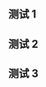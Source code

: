 {{Testcases notice}}

== 测试 1 ==
{{Testcase table|last=Bloggs |first=Joe |authorlink=Joe Bloggs | author12=John Smith | author2=Jim Smythe |title=[[A Thousand Acres|1000 Acres]] |edition=第二版|editors=甲乙丙丁}}

== 测试 2 ==
{{Testcase table| title=[[A Thousand Acres|1000 Acres]]|editors=甲}}

== 测试 3 ==
{{Testcase table| editor= T. Honderich, ed |chapter=The ethics of philosophical practice |author=Anthony Quinton |title=牛津哲学指南（The Oxford Companion to Philosophy）|publisher=牛津大学出版社|page= 666  |isbn=978-0-19-866132-0|url=http://books.google.com/books?id=sI4YAAAAIAAJ }}